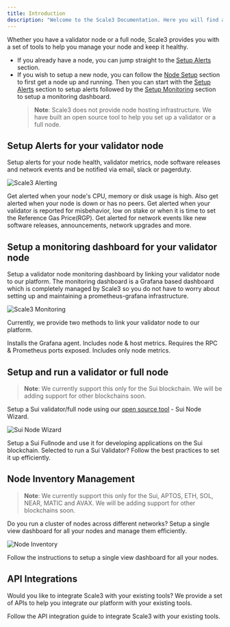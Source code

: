 ```yaml
---
title: Introduction
description: "Welcome to the Scale3 Documentation. Here you will find all the information you need to get started with Scale3."
---
```


Whether you have a validator node or a full node, Scale3 provides you with a set of tools to help you manage your node and keep it healthy.

- If you already have a node, you can jump straight to the [Setup Alerts](#setup-alerts-for-your-validator-node) section.
- If you wish to setup a new node, you can follow the [Node Setup](#setup-and-run-a-validator-or-full-node) section to first get a node up and running. Then you can start with the [Setup Alerts](#setup-alerts-for-your-validator-node) section to setup alerts followed by the [Setup Monitoring](#setup-a-monitoring-dashboard-for-your-validator-node) section to setup a monitoring dashboard.
  > **Note**: Scale3 does not provide node hosting infrastructure. We have built an open source tool to help you set up a validator or a full node.

## Setup Alerts for your validator node

Setup alerts for your node health, validator metrics, node software releases and network events and be notified via email, slack or pagerduty.

![Scale3 Alerting](/images/sui-alerts.png)

<CardGroup cols={2}>
  <Card title="Node health" icon="bell-on" href="/alerting/node-health">
    Get alerted when your node's CPU, memory or disk usage is high. Also get
    alerted when your node is down or has no peers.
  </Card>
  <Card
    title="Validator metrics"
    icon="signal-bars"
    href="/alerting/validator-metrics"
  >
    Get alerted when your validator is reported for misbehavior, low on stake or
    when it is time to set the Reference Gas Price(RGP).
  </Card>
  <Card
    title="Network intelligence"
    icon="magnifying-glass-chart"
    href="/alerting/network-intelligence"
  >
    Get alerted for network events like new software releases, announcements,
    network upgrades and more.
  </Card>
</CardGroup>

## Setup a monitoring dashboard for your validator node

Setup a validator node monitoring dashboard by linking your validator node to our platform. The monitoring dashboard is a Grafana based dashboard which is completely managed by Scale3 so you do not have to worry about setting up and maintaining a prometheus-grafana infrastructure.

![Scale3 Monitoring](/images/sui-grafana.png)

Currently, we provide two methods to link your validator node to our platform.

<CardGroup cols={2}>
  <Card
    title="Agent based - Push (Recommended)"
    icon="arrows-rotate"
    href="/monitoring/push-method"
  >
    Installs the Grafana agent. Includes node & host metrics.
  </Card>
  <Card title="IP/URL based - Pull" icon="link" href="/monitoring/pull-method">
    Requires the RPC & Prometheus ports exposed. Includes only node metrics.
  </Card>
</CardGroup>

## Setup and run a validator or full node

> **Note**: We currently support this only for the Sui blockchain. We will be adding support for other blockchains soon.

Setup a Sui validator/full node using our [open source tool](https://github.com/Scale3-Labs/sui-node-helper) - Sui Node Wizard.

![Sui Node Wizard](/images/sui-node-wizard.png)

<CardGroup cols={2}>
  <Card
    title="Sui Fullnode"
    icon="gear"
    iconType="regular"
    href="/node-setup/sui-wizard/running-a-sui-fullnode"
  >
    Setup a Sui Fullnode and use it for developing applications on the Sui
    blockchain.
  </Card>
  <Card
    title="Sui Validator"
    icon="sack-dollar"
    href="/node-setup/sui-wizard/running-a-sui-validator"
  >
    Selected to run a Sui Validator? Follow the best practices to set it up
    efficiently.
  </Card>
</CardGroup>

## Node Inventory Management

> **Note**: We currently support this only for the Sui, APTOS, ETH, SOL, NEAR, MATIC and AVAX. We will be adding support for other blockchains soon.

Do you run a cluster of nodes across different networks? Setup a single view dashboard for all your nodes and manage them efficiently.

![Node Inventory](/images/inventory.png)

<CardGroup cols={2}>
  <Card
    title="Node Inventory"
    icon="circle-nodes"
    href="/node-inventory/introduction"
  >
    Follow the instructions to setup a single view dashboard for all your nodes.
  </Card>
</CardGroup>

## API Integrations

Would you like to integrate Scale3 with your existing tools? We provide a set of APIs to help you integrate our platform with your existing tools.

<CardGroup cols={2}>
  <Card
    title="API Integration guide"
    icon="code"
    href="/api-integration/introduction"
  >
    Follow the API integration guide to integrate Scale3 with your existing
    tools.
  </Card>
</CardGroup>

